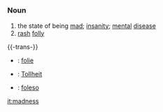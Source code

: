 =={{en}}==
===Noun===
# the state of being [[mad]]; [[insanity]]; [[mental]] [[disease]]
# [[rash]] [[folly]]

{{-trans-}}

* {{fr}} : [[folie]]
* {{de}} : [[Tollheit]]
* {{io}} : [[folo|foleso]]

[[it:madness]]
